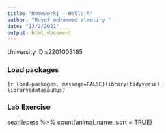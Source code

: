 ```yaml
---
title: "Homework1 - Hello R"
author: "Ruyof mohammed almotiry "
date: "13/2/2021"
output: html_document
---
```


University ID:s2201003185 

### Load packages

```{r load-packages, message=FALSE}library(tidyverse) 
library(datasauRus)
```


### Lab Exercise

seattlepets %>% count(animal_name, sort = TRUE)